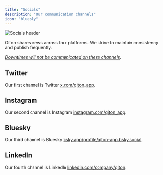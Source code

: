 ```yaml
---
title: "Socials"
description: "Our communication channels"
icon: "bluesky"
---
```


<Frame>
    <img
        src="./images/socials/header.png"
        alt="Socials header"
    />
</Frame>

Qiton shares news across four platforms.
We strive to maintain consistency and publish frequently.

_[Downtimes will not be communicated on these channels](/troubleshooting/status)._

## Twitter

Our first channel is Twitter [x.com/qiton_app](https://x.com/qiton_app).

## Instagram

Our second channel is Instagram [instagram.com/qiton_app](https://instagram.com/qiton_app).

## Bluesky

Our third channel is Bluesky [bsky.app/profile/qiton-app.bsky.social](https://bsky.app/profile/qiton-app.bsky.social).

## LinkedIn

Our fourth channel is LinkedIn [linkedin.com/company/qiton](https://linkedin.com/company/qiton).
